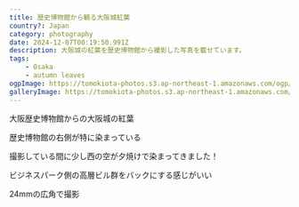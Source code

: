 ```yaml
---
title: 歴史博物館から観る大阪城紅葉
country?: Japan
category: photography
date: 2024-12-07T00:19:50.991Z
description: 大阪城の紅葉を歴史博物館から撮影した写真を載せています。
tags:
    - Osaka
    - autumn leaves
ogpImage: https://tomokiota-photos.s3.ap-northeast-1.amazonaws.com/ogp/osaka-catsle-autumn.png
galleryImage: https://tomokiota-photos.s3.ap-northeast-1.amazonaws.com/2024/osaka-castle-autumn/083A5009-2.jpg
---
```



<BlogImage src="https://tomokiota-photos.s3.ap-northeast-1.amazonaws.com/2024/osaka-castle-autumn/083A5009-2.jpg" width={900} priority />

大阪歴史博物館からの大阪城の紅葉

<BlogImage src="https://tomokiota-photos.s3.ap-northeast-1.amazonaws.com/2024/osaka-castle-autumn/ALP04984.jpg" />

<BlogImage src="https://tomokiota-photos.s3.ap-northeast-1.amazonaws.com/2024/osaka-castle-autumn/ALP04985-2.jpg" width={900} />

歴史博物館の右側が特に染まっている

<BlogImage src="https://tomokiota-photos.s3.ap-northeast-1.amazonaws.com/2024/osaka-castle-autumn/ALP05058.jpg" width={900} />

撮影している間に少し西の空が夕焼けで染まってきました！

<BlogImage src="https://tomokiota-photos.s3.ap-northeast-1.amazonaws.com/2024/osaka-castle-autumn/ALP05053.jpg" width={900} />

ビジネスパーク側の高層ビル群をバックにする感じがいい

<BlogImage src="https://tomokiota-photos.s3.ap-northeast-1.amazonaws.com/2024/osaka-castle-autumn/ALP05028.jpg" width={900} />

24mmの広角で撮影

<BlogImage src="https://tomokiota-photos.s3.ap-northeast-1.amazonaws.com/2024/osaka-castle-autumn/083A5007-2.jpg" width={400} />
